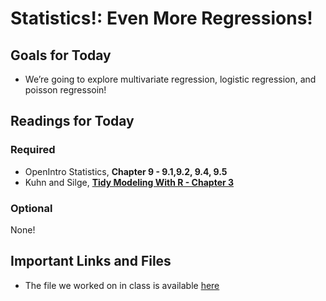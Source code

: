 # Statistics!: Even More Regressions! 

## Goals for Today {-} 

* We're going to explore multivariate regression, logistic regression, and poisson regressoin! 

## Readings for Today {-} 

### Required {-}

* OpenIntro Statistics, **Chapter 9 - 9.1,9.2, 9.4, 9.5**
* Kuhn and Silge, **[Tidy Modeling With R - Chapter 3](https://www.tmwr.org/base-r.html)**

### Optional {-}

None! 

## Important Links and Files {-}

* The file we worked on in class is available [here]()
